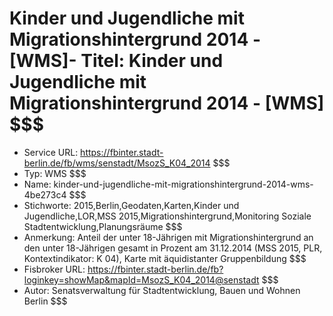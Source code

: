 # Kinder und Jugendliche mit Migrationshintergrund 2014 - [WMS]- Titel: Kinder und Jugendliche mit Migrationshintergrund 2014 - [WMS] $$$
- Service URL: https://fbinter.stadt-berlin.de/fb/wms/senstadt/MsozS_K04_2014 $$$
- Typ: WMS $$$
- Name: kinder-und-jugendliche-mit-migrationshintergrund-2014-wms-4be273c4 $$$
- Stichworte: 2015,Berlin,Geodaten,Karten,Kinder und Jugendliche,LOR,MSS 2015,Migrationshintergrund,Monitoring Soziale Stadtentwicklung,Planungsräume $$$
- Anmerkung: Anteil der unter 18-Jährigen  mit Migrationshintergrund an den unter 18-Jährigen gesamt in Prozent am 31.12.2014 (MSS 2015, PLR, Kontextindikator: K 04), Karte mit äquidistanter Gruppenbildung $$$
- Fisbroker URL: https://fbinter.stadt-berlin.de/fb?loginkey=showMap&mapId=MsozS_K04_2014@senstadt $$$
- Autor: Senatsverwaltung für Stadtentwicklung, Bauen und Wohnen Berlin $$$
